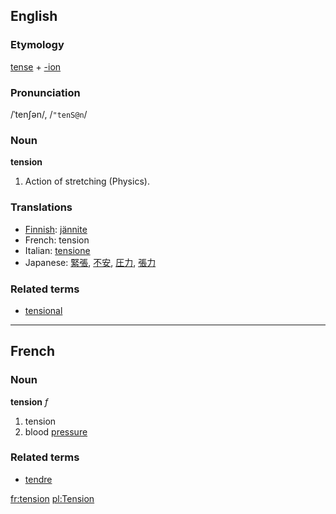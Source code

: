 ==English==
===Etymology===
[[tense]] + [[-ion]]
===Pronunciation===
/ˈtenʃən/, /<tt>"tenS@n</tt>/
===Noun===
'''tension'''

#Action of stretching (Physics).

===Translations===
*[[Finnish]]: [[jännite]]
*French: tension
*Italian: [[tensione]]
*Japanese: [[緊張]], [[不安]], [[圧力]], [[張力]]

===Related terms===
*[[tensional]]

----

==French==
===Noun===
'''tension''' ''f''

# tension
# blood [[pressure]]

===Related terms===
*[[tendre]]

[[fr:tension]]
[[pl:Tension]]